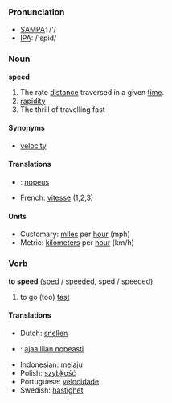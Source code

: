 === Pronunciation ===
*[[w:SAMPA|SAMPA]]: /'/
*[[w:IPA|IPA]]: /'spid/

=== Noun ===
'''speed'''
#The rate [[distance]] traversed in a given [[time]].
#[[rapidity]]
#The thrill of travelling fast

====Synonyms====
*[[velocity]]

==== Translations ====
*{{msg:fi}}: [[nopeus]]
*French: [[vitesse]] (1,2,3)

====Units====
*Customary: [[mile]]s per [[hour]] (mph)
*Metric: [[kilometer]]s per [[hour]] (km/h)

=== Verb ===
'''to speed''' ([[sped]] / [[speeded]], sped / speeded)
# to go (too) [[fast]]

==== Translations ====
*Dutch: [[snellen]]
*{{msg:fi}}: [[ajaa liian nopeasti]]
*Indonesian: [[laju|melaju]]
*Polish: [[szybkość]]
*Portuguese: [[velocidade]]
*Swedish: [[hastighet]]